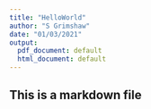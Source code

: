 ```yaml
---
title: "HelloWorld"
author: "S Grimshaw"
date: "01/03/2021"
output:
  pdf_document: default
  html_document: default
---
```



## This is a markdown file

